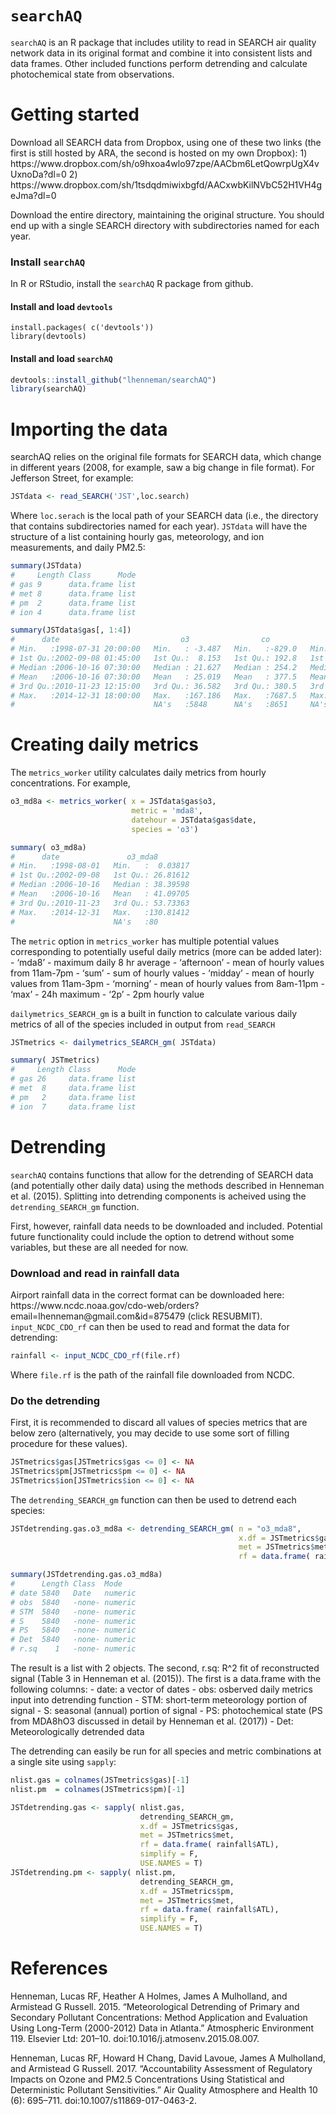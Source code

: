 # ```searchAQ```

```searchAQ``` is an R package that includes utility to read in SEARCH air quality network data
in its original format and combine it into consistent lists and data frames. Other included 
functions perform detrending and calculate photochemical state from observations.

# Getting started
Download all SEARCH data from Dropbox, using one of these two links (the first
is still hosted by ARA, the second is hosted on my own Dropbox):
1) https://www.dropbox.com/sh/o9hxoa4wlo97zpe/AACbm6LetQowrpUgX4vUxnoDa?dl=0
2) https://www.dropbox.com/sh/1tsdqdmiwixbgfd/AACxwbKilNVbC52H1VH4geJma?dl=0

Download the entire directory, maintaining the original structure.
You should end up with a single SEARCH directory with subdirectories named for each year.

### Install ```searchAQ```
In R or RStudio, install the ```searchAQ``` R package from github.  

#### Install and load ```devtools```
```
install.packages( c('devtools'))
library(devtools)
```

#### Install and load ```searchAQ```
```r
devtools::install_github("lhenneman/searchAQ")
library(searchAQ)
```

# Importing the data
searchAQ relies on the original file formats for SEARCH data, which change 
in different years (2008, for example, saw a big change in file format).
For Jefferson Street, for example:
```r
JSTdata <- read_SEARCH('JST',loc.search)
```
Where ```loc.serach``` is the local path of your SEARCH data (i.e., the directory
that contains subdirectories named for each year).
```JSTdata``` will have the structure of a list containing hourly
gas, meteorology, and ion measurements, and daily PM2.5:

```r
summary(JSTdata)
#     Length Class      Mode
# gas 9      data.frame list
# met 8      data.frame list
# pm  2      data.frame list
# ion 4      data.frame list

summary(JSTdata$gas[, 1:4])
#      date                           o3                co              so2         
# Min.   :1998-07-31 20:00:00   Min.   : -3.487   Min.   :-829.0   Min.   : -0.766  
# 1st Qu.:2002-09-08 01:45:00   1st Qu.:  8.153   1st Qu.: 192.8   1st Qu.:  0.490  
# Median :2006-10-16 07:30:00   Median : 21.627   Median : 254.2   Median :  1.381  
# Mean   :2006-10-16 07:30:00   Mean   : 25.019   Mean   : 377.5   Mean   :  3.533  
# 3rd Qu.:2010-11-23 12:15:00   3rd Qu.: 36.582   3rd Qu.: 380.5   3rd Qu.:  3.710  
# Max.   :2014-12-31 18:00:00   Max.   :167.186   Max.   :7687.5   Max.   :129.454  
#                               NA's   :5848      NA's   :8651     NA's   :8922     

```

# Creating daily metrics
The ```metrics_worker``` utility calculates daily metrics from hourly concentrations.
For example,
```r
o3_md8a <- metrics_worker( x = JSTdata$gas$o3, 
                           metric = 'mda8', 
                           datehour = JSTdata$gas$date, 
                           species = 'o3')

summary( o3_md8a)
#      date               o3_mda8         
# Min.   :1998-08-01   Min.   :  0.03817  
# 1st Qu.:2002-09-08   1st Qu.: 26.81612  
# Median :2006-10-16   Median : 38.39598  
# Mean   :2006-10-16   Mean   : 41.09705  
# 3rd Qu.:2010-11-23   3rd Qu.: 53.73363  
# Max.   :2014-12-31   Max.   :130.81412  
#                      NA's   :80         
```

The ```metric``` option in ```metrics_worker``` has multiple potential values corresponding to 
potentially useful daily metrics (more can be added later):
- 'mda8' - maximum daily 8 hr average
- 'afternoon' - mean of hourly values from 11am-7pm
- 'sum' - sum of hourly values
- 'midday' - mean of hourly values from 11am-3pm
- 'morning' - mean of hourly values from 8am-11pm
- 'max' - 24h maximum
- '2p' - 2pm hourly value

```dailymetrics_SEARCH_gm``` is a built in function to calculate various daily metrics of all of the
species included in output from ```read_SEARCH```
```r
JSTmetrics <- dailymetrics_SEARCH_gm( JSTdata)

summary( JSTmetrics)
#     Length Class      Mode
# gas 26     data.frame list
# met  8     data.frame list
# pm   2     data.frame list
# ion  7     data.frame list
```

# Detrending
```searchAQ``` contains functions that allow for the detrending of SEARCH data (and potentially
other daily data) using the methods described in Henneman et al. (2015). Splitting into 
detrending components is acheived using the ```detrending_SEARCH_gm``` function. 

First, however, rainfall data needs to be downloaded and included. Potential future functionality
could include the option to detrend without some variables, but these are all needed for now.

### Download and read in rainfall data

Airport rainfall data in the correct format can be downloaded here: 
https://www.ncdc.noaa.gov/cdo-web/orders?email=lhenneman@gmail.com&id=875479 (click RESUBMIT).
```input_NCDC_CDO_rf``` can then be used to read and format the data for detrending:

```r
rainfall <- input_NCDC_CDO_rf(file.rf)
```

Where ```file.rf``` is the path of the rainfall file downloaded from NCDC.

### Do the detrending
First, it is recommended to discard all values of species metrics that are below zero
(alternatively, you may decide to use some sort of filling procedure for these values).
```r
JSTmetrics$gas[JSTmetrics$gas <= 0] <- NA
JSTmetrics$pm[JSTmetrics$pm <= 0] <- NA
JSTmetrics$ion[JSTmetrics$ion <= 0] <- NA
```

The ```detrending_SEARCH_gm``` function can then be used to detrend each species:
```r
JSTdetrending.gas.o3_md8a <- detrending_SEARCH_gm( n = "o3_mda8",
                                                   x.df = JSTmetrics$gas,
                                                   met = JSTmetrics$met,
                                                   rf = data.frame( rainfall$ATL))

summary(JSTdetrending.gas.o3_md8a)
#      Length Class  Mode   
# date 5840   Date   numeric
# obs  5840   -none- numeric
# STM  5840   -none- numeric
# S    5840   -none- numeric
# PS   5840   -none- numeric
# Det  5840   -none- numeric
# r.sq    1   -none- numeric
```
The result is a list with 2 objects. The second, r.sq: R^2 fit of reconstructed 
signal (Table 3 in Henneman et al. (2015)). The first is a data.frame with the
following columns:
- date: a vector of dates
- obs: osberved daily metrics input into detrending function
- STM: short-term meteorology portion of signal
- S: seasonal (annual) portion of signal
- PS: photochemical state (PS from MDA8hO3 discussed in detail by Henneman et al. (2017))
- Det: Meteorologically detrended data 

The detrending can easily be run for all species and metric combinations at a single site
using ```sapply```:
```r
nlist.gas = colnames(JSTmetrics$gas)[-1]
nlist.pm  = colnames(JSTmetrics$pm)[-1]

JSTdetrending.gas <- sapply( nlist.gas,
                             detrending_SEARCH_gm,
                             x.df = JSTmetrics$gas,
                             met = JSTmetrics$met,
                             rf = data.frame( rainfall$ATL),
                             simplify = F,
                             USE.NAMES = T)
JSTdetrending.pm <- sapply( nlist.pm,
                             detrending_SEARCH_gm,
                             x.df = JSTmetrics$pm,
                             met = JSTmetrics$met,
                             rf = data.frame( rainfall$ATL),
                             simplify = F,
                             USE.NAMES = T)

```


# References
Henneman, Lucas RF, Heather A Holmes, James A Mulholland, and Armistead G Russell. 2015. “Meteorological Detrending of Primary and Secondary Pollutant Concentrations: Method Application and Evaluation Using Long-Term (2000-2012) Data in Atlanta.” Atmospheric Environment 119. Elsevier Ltd: 201–10. doi:10.1016/j.atmosenv.2015.08.007.

Henneman, Lucas RF, Howard H Chang, David Lavoue, James A Mulholland, and Armistead G Russell. 2017. “Accountability Assessment of Regulatory Impacts on Ozone and PM2.5 Concentrations Using Statistical and Deterministic Pollutant Sensitivities.” Air Quality Atmosphere and Health 10 (6): 695–711. doi:10.1007/s11869-017-0463-2.








